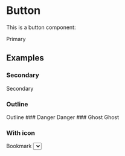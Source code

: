 # Button

This is a button component:


<PreviewComponent component="Button">Primary</PreviewComponent>

## Examples

### Secondary

<PreviewComponent component="Button" variant="secondary">
  Secondary
</PreviewComponent>

### Outline

<PreviewComponent component="Button" variant="outline">
  Outline
</PreviewComponent>
### Danger

<PreviewComponent component="Button" variant="danger">
  Danger
</PreviewComponent>
### Ghost

<PreviewComponent component="Button" variant="ghost">
  Ghost
</PreviewComponent>

### With icon

<PreviewComponent component="Button">
  Bookmark
  <BookmarkPlus size={20} />
</PreviewComponent>

<Select theme="modern" variant="primary" size="md">
  <Select.Trigger>Select an option</Select.Trigger>
  <Select.List>
    <Select.Item value="Option 1">Option 1</Select.Item>
    <Select.Item value="Option 2">Option 2</Select.Item>
    <Select.Item value="Option 3">Option 3</Select.Item>
  </Select.List>
</Select>
